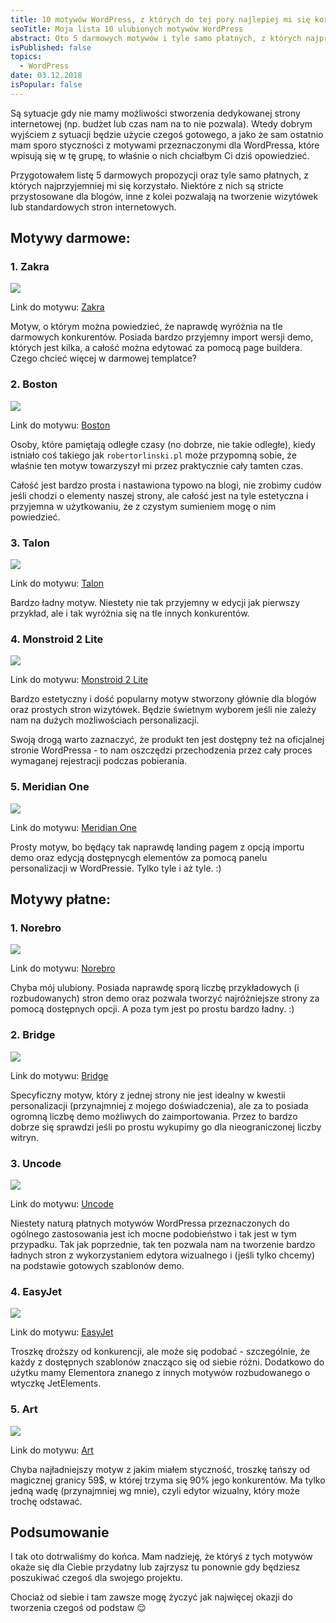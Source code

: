 ```yaml
---
title: 10 motywów WordPress, z których do tej pory najlepiej mi się korzystało (darmowe oraz płatne)
seoTitle: Moja lista 10 ulubionych motywów WordPress
abstract: Oto 5 darmowych motywów i tyle samo płatnych, z których najprzyjemniej mi się korzystało - dla najróżniejszych typów stron internetowych!
isPublished: false
topics:
  - WordPress
date: 03.12.2018
isPopular: false
---
```


Są sytuacje gdy nie mamy możliwości stworzenia dedykowanej strony internetowej (np. budżet lub czas nam na to nie pozwala). Wtedy dobrym wyjściem z sytuacji będzie użycie czegoś gotowego, a jako że sam ostatnio mam sporo styczności z motywami przeznaczonymi dla WordPressa, które wpisują się w tę grupę, to właśnie o nich chciałbym Ci dziś opowiedzieć.

Przygotowałem listę 5 darmowych propozycji oraz tyle samo płatnych, z których najprzyjemniej mi się korzystało. Niektóre z nich są stricte przystosowane dla blogów, inne z kolei pozwalają na tworzenie wizytówek lub standardowych stron internetowych.

## Motywy darmowe:

### 1. Zakra

[![](./motyw-1.jpg)](https://themegrill.com/themes/zakra/)

Link do motywu: [Zakra](https://themegrill.com/themes/zakra/)

Motyw, o którym można powiedzieć, że naprawdę wyróżnia na tle darmowych konkurentów. Posiada bardzo przyjemny import wersji demo, których jest kilka, a całość można edytować za pomocą page buildera. Czego chcieć więcej w darmowej templatce?

### 2. Boston

[![](./motyw-2.jpg)](https://www.famethemes.com/themes/boston/)

Link do motywu: [Boston](https://www.famethemes.com/themes/boston/)

Osoby, które pamiętają odległe czasy (no dobrze, nie takie odległe), kiedy istniało coś takiego jak `robertorlinski.pl` może przypomną sobie, że właśnie ten motyw towarzyszył mi przez praktycznie cały tamten czas.

Całość jest bardzo prosta i nastawiona typowo na blogi, nie zrobimy cudów jeśli chodzi o elementy naszej strony, ale całość jest na tyle estetyczna i przyjemna w użytkowaniu, że z czystym sumieniem mogę o nim powiedzieć.

### 3. Talon

[![](./motyw-3.jpg)](https://demo.athemes.com/talon/)

Link do motywu: [Talon](https://demo.athemes.com/talon/)

Bardzo ładny motyw. Niestety nie tak przyjemny w edycji jak pierwszy przykład, ale i tak wyróżnia się na tle innych konkurentów.

### 4. Monstroid 2 Lite

[![](./motyw-4.jpg)](https://www.templatemonster.com/pl/free-templates/monstroid2-lite-responsive-business-wordpress-theme-59560.html/)

Link do motywu: [Monstroid 2 Lite](https://www.templatemonster.com/pl/free-templates/monstroid2-lite-responsive-business-wordpress-theme-59560.html)

Bardzo estetyczny i dość popularny motyw stworzony głównie dla blogów oraz prostych stron wizytówek. Będzie świetnym wyborem jeśli nie zależy nam na dużych możliwościach personalizacji.

Swoją drogą warto zaznaczyć, że produkt ten jest dostępny też na oficjalnej stronie WordPressa - to nam oszczędzi przechodzenia przez cały proces wymaganej rejestracji podczas pobierania.

### 5. Meridian One

[![](./motyw-5.jpg)](https://meridianthemes.net/themes/meridian-one/)

Link do motywu: [Meridian One](https://meridianthemes.net/themes/meridian-one/)

Prosty motyw, bo będący tak naprawdę landing pagem z opcją importu demo oraz edycją dostępnycgh elementów za pomocą panelu personalizacji w WordPressie. Tylko tyle i aż tyle. :)

## Motywy płatne:

### 1. Norebro

[![](./motyw-6.jpg)](https://norebro.colabr.io/)

Link do motywu: [Norebro](https://norebro.colabr.io/)

Chyba mój ulubiony. Posiada naprawdę sporą liczbę przykładowych (i rozbudowanych) stron demo oraz pozwala tworzyć najróżniejsze strony za pomocą dostępnych opcji. A poza tym jest po prostu bardzo ładny. :)

### 2. Bridge

[![](./motyw-7.jpg)](http://bridgelanding.qodeinteractive.com/)

Link do motywu: [Bridge](http://bridgelanding.qodeinteractive.com/)

Specyficzny motyw, który z jednej strony nie jest idealny w kwestii personalizacji (przynajmniej z mojego doświadczenia), ale za to posiada ogromną liczbę demo możliwych do zaimportowania. Przez to bardzo dobrze się sprawdzi jeśli po prostu wykupimy go dla nieograniczonej liczby witryn.

### 3. Uncode

[![](./motyw-8.jpg)](https://undsgn.com/uncode/)

Link do motywu: [Uncode](https://undsgn.com/uncode/)

Niestety naturą płatnych motywów WordPressa przeznaczonych do ogólnego zastosowania jest ich mocne podobieństwo i tak jest w tym przypadku. Tak jak poprzednie, tak ten pozwala nam na tworzenie bardzo ładnych stron z wykorzystaniem edytora wizualnego i (jeśli tylko chcemy) na podstawie gotowych szablonów demo.

### 4. EasyJet

[![](./motyw-9.jpg)](https://www.templatemonster.com/pl/szablony-wordpress-65626.html)

Link do motywu: [EasyJet](https://www.templatemonster.com/pl/szablony-wordpress-65626.html)

Troszkę droższy od konkurencji, ale może się podobać - szczególnie, że każdy z dostępnych szablonów znacząco się od siebie różni. Dodatkowo do użytku mamy Elementora znanego z innych motywów rozbudowanego o wtyczkę JetElements.

### 5. Art

[![](./motyw-10.jpg)](http://www.uiueux.com/wp/art-entry)

Link do motywu: [Art](http://www.uiueux.com/wp/art-entry/)

Chyba najładniejszy motyw z jakim miałem styczność, troszkę tańszy od magicznej granicy 59$, w której trzyma się 90% jego konkurentów. Ma tylko jedną wadę (przynajmniej wg mnie), czyli edytor wizualny, który może trochę odstawać.

## Podsumowanie

I tak oto dotrwaliśmy do końca. Mam nadzieję, że któryś z tych motywów okaże się dla Ciebie przydatny lub zajrzysz tu ponownie gdy będziesz poszukiwać czegoś dla swojego projektu.

Chociaż od siebie i tam zawsze mogę życzyć jak najwięcej okazji do tworzenia czegoś od podstaw 😌
